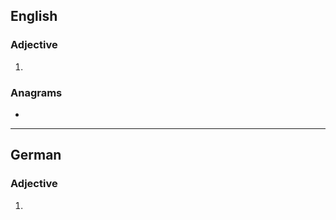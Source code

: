 ==English==

===Adjective===
{{head|en|comparative adjective}}

# {{lb|en|rare}} {{en-comparative of|absolute}}

===Anagrams===
* {{anagrams|en|a=abelorstu|labourest}}

----

==German==

===Adjective===
{{head|de|adjective form}}

# {{inflection of|de|absolut||str//mix|nom|m|s|;|str|gen//dat|f|s|;|str|gen|p}}